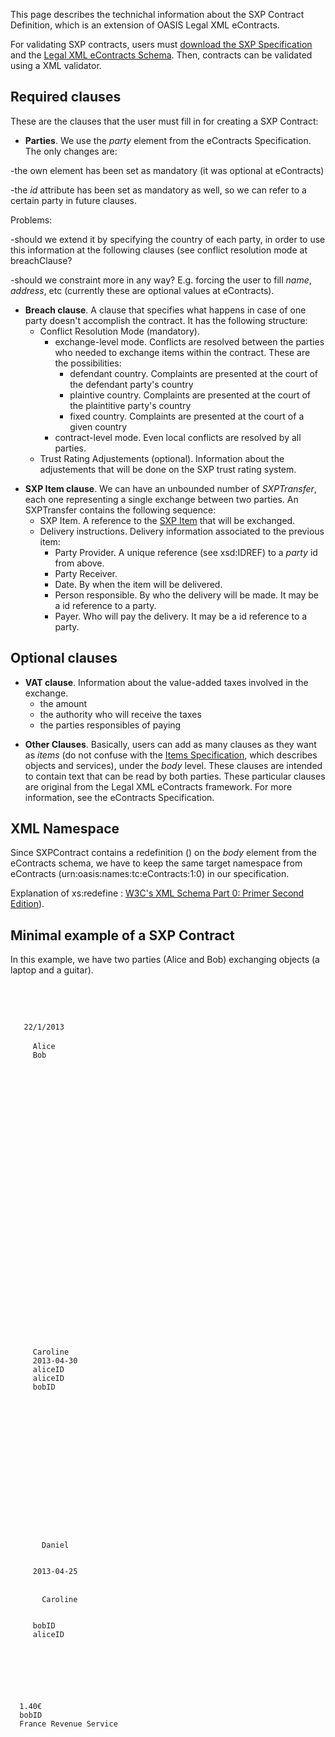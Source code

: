 This page describes the technichal information about the SXP Contract Definition, which is an extension of OASIS Legal XML eContracts.

For validating SXP contracts, users must [https://docs.google.com/file/d/0B4JKZAq0izyxN2MzVkZnR29CN1E/edit?usp=sharing download the SXP Specification] and the [http://docs.oasis-open.org/legalxml-econtracts/CS01/eContracts-v1.0-cs01.zip Legal XML eContracts Schema]. Then, contracts can be validated using a XML validator.

== Required clauses ==

These are the clauses that the user must fill in for creating a SXP Contract:

*'''Parties'''. We use the ''party'' element from the eContracts Specification. The only changes are:

-the own element has been set as mandatory (it was optional at eContracts)

-the ''id'' attribute has been set as mandatory as well, so we can refer to a certain party in future clauses.

Problems:

-should we extend it by specifying the country of each party, in order to use this information
at the following clauses (see conflict resolution mode at breachClause?

-should we constraint more in any way? E.g. forcing the user to fill ''name'', ''address'', etc (currently these are optional 
values at eContracts).


*'''Breach clause'''. A clause that specifies what happens in case of one party doesn't accomplish the contract. It has the following structure:
** Conflict Resolution Mode (mandatory).
***exchange-level mode. Conflicts are resolved between the parties who needed to exchange items within the contract. These are the possibilities:
****defendant country. Complaints are presented at the court of the defendant party's country
****plaintive country. Complaints are presented at the court of the plaintitive party's country
****fixed country. Complaints are presented at the court of a given country
***contract-level mode. Even local conflicts are resolved by all parties. 
** Trust Rating Adjustements (optional). Information about the adjustements that will be done on the SXP trust rating system.


*'''SXP Item clause'''. We can have an unbounded number of ''SXPTransfer'', each one representing a single exchange between two parties. An SXPTransfer contains the following sequence:
**SXP Item. A reference to the [[Items Specification |SXP Item]] that will be exchanged.
**Delivery instructions. Delivery information associated to the previous item:
*** Party Provider. A unique reference (see xsd:IDREF) to a ''party'' id from above.
*** Party Receiver.
*** Date. By when the item will be delivered.
*** Person responsible. By who the delivery will be made. It may be a id reference to a party.
*** Payer. Who will pay the delivery. It may be a id reference to a party.

== Optional clauses ==

*'''VAT clause'''. Information about the value-added taxes involved in the exchange.
** the amount
** the authority who will receive the taxes
** the parties responsibles of paying

*'''Other Clauses'''. Basically, users can add as many clauses as they want as ''items'' (do not confuse with the [[Items Specification]], which describes objects and services), under the ''body'' level. These clauses are intended to contain text that can be read by both parties. These particular clauses are original from the Legal XML eContracts framework. For more information, see the eContracts Specification.

== XML Namespace ==

Since SXPContract contains a redefinition (<xs:redefine>) on the ''body'' element from the eContracts schema, we have to keep the same target namespace from eContracts (urn:oasis:names:tc:eContracts:1:0) in our specification.

Explanation of xs:redefine : [http://www.w3.org/TR/xmlschema-0/#Redefine W3C's XML Schema Part 0: Primer Second Edition]).

== Minimal example of a SXP Contract==

In this example, we have two parties (Alice and Bob) exchanging objects (a laptop and a guitar).

  <?xml version="1.0"?>
  <contract xmlns="urn:oasis:names:tc:eContracts:1:0"
  xmlns:xsi="http://www.w3.org/2001/XMLSchema-instance"
  xmlns:sxp="http://secure-exchange-protocols.org/index.php?title=SXP_Contract"
  xsi:schemaLocation="urn:oasis:names:tc:eContracts:1:0 SXPContract.xsd">
  <title><text>Contract between Alice and Bob</text></title>
  
  <contract-front>
    <date-block>22/1/2013</date-block>
    <parties>
      <party id="aliceID">Alice</party>
      <party id="bobID">Bob</party>
    </parties>
    
  </contract-front>
  
  <body>
  
  <breachClause>
    <conflictResolutionMode>
      <exchange-level>
        <defendantCountry/>
      </exchange-level>
    </conflictResolutionMode>
  </breachClause>
  
  
  <SXPItemClause>
    
    <!-- Object #1 -->
    <SXPItem > 
      <ItemDescription>
        <Title>Guitar</Title>
      </ItemDescription>
      
      <ItemCategory>
        <MusicalInstruments/>
      </ItemCategory>
    </SXPItem>
    
    <deliveryInformation>
      
      <responsible>Caroline</responsible>
      <date>2013-04-30</date>
      <payer><partyRef>aliceID</partyRef></payer>
      <partyProvider>aliceID</partyProvider>
      <partyReceiver>bobID</partyReceiver>
      
    </deliveryInformation>
    
    <!-- Object #2 -->
    <SXPItem > 
      <ItemDescription>
          <Title>Laptop</Title>
       </ItemDescription>
      <ItemCategory>
        <Computers/>
      </ItemCategory>
    </SXPItem>
    
    <deliveryInformation>
      <responsible>
        Daniel
      </responsible>
      
      <date>2013-04-25</date>
      
      <payer>
        <person-record>Caroline</person-record>
      </payer>
      
      <partyProvider>bobID</partyProvider>
      <partyReceiver>aliceID</partyReceiver>
    </deliveryInformation>
    
    
  </SXPItemClause>
    
  
  <vatClause>
  <vatAmount> 1.40€ </vatAmount>
  <responsible> <partyRef>bobID</partyRef> </responsible>
  <authority> France Revenue Service </authority>
  </vatClause>
  
  
  </body>

  </contract>